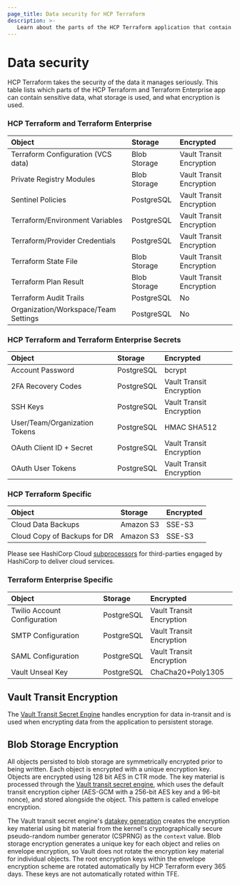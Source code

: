 ```yaml
---
page_title: Data security for HCP Terraform
description: >-
   Learn about the parts of the HCP Terraform application that contain sensitive data and the storage and encryption methods that HCP Terraform uses to secure them.
---
```


# Data security

HCP Terraform takes the security of the data it manages
seriously. This table lists which parts of the HCP Terraform and Terraform Enterprise app can contain sensitive data, what storage is used, and what encryption is used.

### HCP Terraform and Terraform Enterprise

| Object                               | Storage      | Encrypted                |
| :----------------------------------- | :----------- | :----------------------- |
| Terraform Configuration (VCS data)   | Blob Storage | Vault Transit Encryption |
| Private Registry Modules             | Blob Storage | Vault Transit Encryption |
| Sentinel Policies                    | PostgreSQL   | Vault Transit Encryption |
| Terraform/Environment Variables      | PostgreSQL   | Vault Transit Encryption |
| Terraform/Provider Credentials       | PostgreSQL   | Vault Transit Encryption |
| Terraform State File                 | Blob Storage | Vault Transit Encryption |
| Terraform Plan Result                | Blob Storage | Vault Transit Encryption |
| Terraform Audit Trails               | PostgreSQL   | No                       |
| Organization/Workspace/Team Settings | PostgreSQL   | No                       |

### HCP Terraform and Terraform Enterprise Secrets 
| Object                               | Storage      | Encrypted                |
| :----------------------------------- | :----------- | :----------------------- |
| Account Password                     | PostgreSQL   | bcrypt                   |
| 2FA Recovery Codes                   | PostgreSQL   | Vault Transit Encryption |
| SSH Keys                             | PostgreSQL   | Vault Transit Encryption |
| User/Team/Organization Tokens        | PostgreSQL   | HMAC SHA512              |
| OAuth Client ID + Secret             | PostgreSQL   | Vault Transit Encryption |
| OAuth User Tokens                    | PostgreSQL   | Vault Transit Encryption |

### HCP Terraform Specific 

| Object                               | Storage      | Encrypted                |
| :----------------------------------- | :----------- | :----------------------- |
| Cloud Data Backups                   | Amazon S3 | SSE-S3                   |
| Cloud Copy of Backups for DR         | Amazon S3 | SSE-S3                   |

Please see HashiCorp Cloud [subprocessors](https://www.hashicorp.com/trust/privacy/subprocessors) for third-parties engaged by HashiCorp to deliver cloud services. 

### Terraform Enterprise Specific

| Object                       | Storage    | Encrypted                |
| :--------------------------- | :--------- | :----------------------- |
| Twilio Account Configuration | PostgreSQL | Vault Transit Encryption |
| SMTP Configuration           | PostgreSQL | Vault Transit Encryption |
| SAML Configuration           | PostgreSQL | Vault Transit Encryption |
| Vault Unseal Key             | PostgreSQL | ChaCha20+Poly1305        |

## Vault Transit Encryption

The [Vault Transit Secret Engine](/vault/docs/secrets/transit)
handles encryption for data in-transit and is used when encrypting data from the
application to persistent storage.

## Blob Storage Encryption

All objects persisted to blob storage are symmetrically encrypted prior to being
written. Each object is encrypted with a unique encryption key. Objects are
encrypted using 128 bit AES in CTR mode. The key material is processed
through the [Vault transit secret engine](/vault/docs/secrets/transit),
which uses the default transit encryption cipher (AES-GCM with a 256-bit AES key
and a 96-bit nonce), and stored alongside the object. This pattern is called envelope encryption.

The Vault transit secret engine's
[datakey generation](/vault/api-docs/secret/transit#generate-data-key) creates the encryption key material using bit material from the kernel's cryptographically secure pseudo-random
number generator (CSPRNG) as the `context` value. Blob storage encryption generates a unique key for each object and relies on envelope encryption, so Vault does not rotate the encryption key material for individual objects. The root encryption keys within the envelope encryption scheme are rotated automatically by HCP Terraform every 365 days. These keys are not automatically rotated within TFE.
